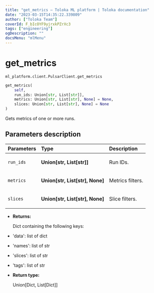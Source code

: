```yaml
---
title: "get_metrics — Toloka ML platform | Toloka documentation"
date: "2023-03-15T14:35:22.339809"
author: ["Toloka Team"]
coverId: F_bIcOYF9yjrxkPZrXc3
tags: ["engineering"]
ogDescription: ""
docsMenu: "mlMenu"
---
```


# get_metrics

`ml_platform.client.PulsarClient.get_metrics`

```python
get_metrics(
    self,
    run_ids: Union[str, List[str]],
    metrics: Union[str, List[str], None] = None,
    slices: Union[str, List[str], None] = None
)
```

Gets metrics of one or more runs.

## Parameters description

| Parameters | Type | Description |
| :----------| :----| :-----------|
`run_ids`|**Union\[str, List\[str\]\]**|<p>Run IDs.</p>
`metrics`|**Union\[str, List\[str\], None\]**|<p>Metrics filters.</p>
`slices`|**Union\[str, List\[str\], None\]**|<p>Slice filters.</p>

* **Returns:**

  Dict containing the following keys:
* 'data': list of dict
* 'names': list of str
* 'slices': list of str
* 'tags': list of str

* **Return type:**

  Union\[Dict, List\[Dict\]\]
